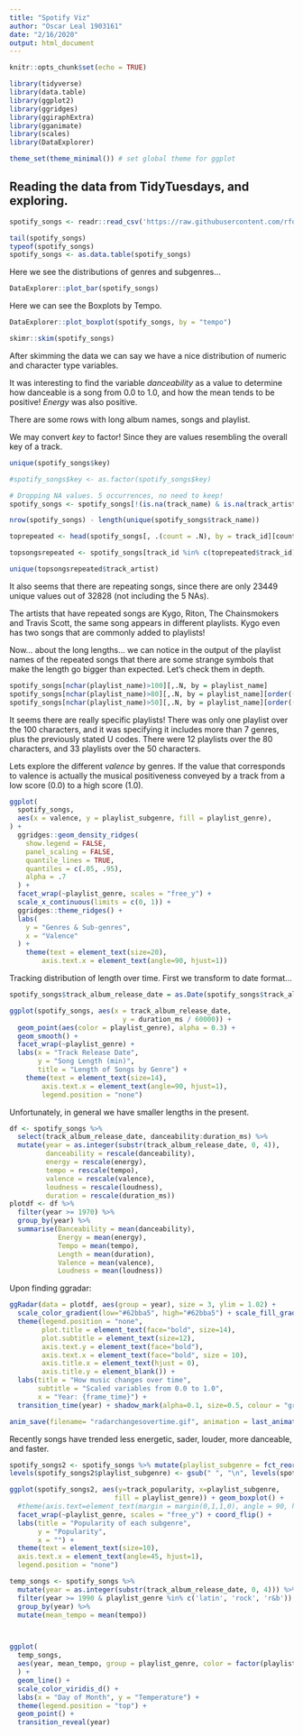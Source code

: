 ```yaml
---
title: "Spotify Viz"
author: "Oscar Leal 1903161"
date: "2/16/2020"
output: html_document
---
```


```r
knitr::opts_chunk$set(echo = TRUE)
```

```r
library(tidyverse)
library(data.table)
library(ggplot2)
library(ggridges)
library(ggiraphExtra)
library(gganimate)
library(scales)
library(DataExplorer)

theme_set(theme_minimal()) # set global theme for ggplot
```

## Reading the data from TidyTuesdays, and exploring.

```r
spotify_songs <- readr::read_csv('https://raw.githubusercontent.com/rfordatascience/tidytuesday/master/data/2020/2020-01-21/spotify_songs.csv')

tail(spotify_songs)
typeof(spotify_songs)
spotify_songs <- as.data.table(spotify_songs)

```

Here we see the distributions of genres and subgenres...

```r
DataExplorer::plot_bar(spotify_songs)
```

Here we can see the Boxplots by Tempo.

```r
DataExplorer::plot_boxplot(spotify_songs, by = "tempo")
```

```r
skimr::skim(spotify_songs)
```

After skimming the data we can say we have a nice distribution of numeric and character type variables. 

It was interesting to find the variable *danceability* as a value to determine how danceable is a song from 0.0 to 1.0, and how the mean tends to be positive!
*Energy* was also positive. 

There are some rows with long album names, songs and playlist. 

We may convert *key* to factor! Since they are values resembling the overall key of a track. 

```r
unique(spotify_songs$key)

#spotify_songs$key <- as.factor(spotify_songs$key)

# Dropping NA values. 5 occurrences, no need to keep!
spotify_songs <- spotify_songs[!(is.na(track_name) & is.na(track_artist) & is.na(track_album_name))]

nrow(spotify_songs) - length(unique(spotify_songs$track_name))

toprepeated <- head(spotify_songs[, .(count = .N), by = track_id][count > 1][order(-count)])

topsongsrepeated <- spotify_songs[track_id %in% c(toprepeated$track_id), c('track_name', 'track_artist', 'track_album_name', 'playlist_name', 'playlist_id')][order(track_artist)]

unique(topsongsrepeated$track_artist)


```

It also seems that there are repeating songs, since there are only 23449 unique values out of 32828 (not including the 5 NAs).

The artists that have repeated songs are Kygo, Riton, The Chainsmokers and Travis Scott, the same song appears in different playlists.
Kygo even has two songs that are commonly added to playlists!

Now... about the long lengths... we can notice in the output of the playlist names of the repeated songs that there are some strange symbols that make the length go bigger than expected. Let's check them in depth.

```r
spotify_songs[nchar(playlist_name)>100][,.N, by = playlist_name]
spotify_songs[nchar(playlist_name)>80][,.N, by = playlist_name][order((-N))]
spotify_songs[nchar(playlist_name)>50][,.N, by = playlist_name][order((-N))]

```

It seems there are really specific playlists! There was only one playlist over the 100 characters, and it was specifying it includes more than 7 genres, plus the previously stated U codes. There were 12 playlists over the 80 characters, and 33 playlists over the 50 characters.

Lets explore the different *valence* by genres. If the value that corresponds to valence is actually the musical positiveness conveyed by a track from a low score (0.0) to a high score (1.0).

```r
ggplot(
  spotify_songs,
  aes(x = valence, y = playlist_subgenre, fill = playlist_genre),
) +
  ggridges::geom_density_ridges(
    show.legend = FALSE,
    panel_scaling = FALSE,
    quantile_lines = TRUE,
    quantiles = c(.05, .95),
    alpha = .7
  ) +
  facet_wrap(~playlist_genre, scales = "free_y") +
  scale_x_continuous(limits = c(0, 1)) +
  ggridges::theme_ridges() +
  labs(
    y = "Genres & Sub-genres",
    x = "Valence"
  ) +
    theme(text = element_text(size=20),
        axis.text.x = element_text(angle=90, hjust=1)) 


```

Tracking distribution of length over time. First we transform to date format...

```r

spotify_songs$track_album_release_date = as.Date(spotify_songs$track_album_release_date)

ggplot(spotify_songs, aes(x = track_album_release_date, 
                            y = duration_ms / 60000)) +
  geom_point(aes(color = playlist_genre), alpha = 0.3) + 
  geom_smooth() +
  facet_wrap(~playlist_genre) +
  labs(x = "Track Release Date",
       y = "Song Length (min)",
       title = "Length of Songs by Genre") +
    theme(text = element_text(size=14),
        axis.text.x = element_text(angle=90, hjust=1),
        legend.position = "none") 


```

Unfortunately, in general we have smaller lengths in the present.

```r
df <- spotify_songs %>%
  select(track_album_release_date, danceability:duration_ms) %>%
  mutate(year = as.integer(substr(track_album_release_date, 0, 4)),
         danceability = rescale(danceability),
         energy = rescale(energy),
         tempo = rescale(tempo),
         valence = rescale(valence),
         loudness = rescale(loudness),
         duration = rescale(duration_ms))
plotdf <- df %>% 
  filter(year >= 1970) %>%
  group_by(year) %>%
  summarise(Danceability = mean(danceability),
            Energy = mean(energy),
            Tempo = mean(tempo),
            Length = mean(duration),
            Valence = mean(valence),
            Loudness = mean(loudness))
```

Upon finding ggradar:

```r
ggRadar(data = plotdf, aes(group = year), size = 3, ylim = 1.02) +
  scale_color_gradient(low="#62bba5", high="#62bba5") + scale_fill_gradient(low="#62bba5", high="#62bba5") +
  theme(legend.position = "none",
        plot.title = element_text(face="bold", size=14),
        plot.subtitle = element_text(size=12),
        axis.text.y = element_text(face="bold"),
        axis.text.x = element_text(face="bold", size = 10),
        axis.title.x = element_text(hjust = 0),
        axis.title.y = element_blank()) +
  labs(title = "How music changes over time",
       subtitle = "Scaled variables from 0.0 to 1.0",
       x = "Year: {frame_time}") +
  transition_time(year) + shadow_mark(alpha=0.1, size=0.5, colour = "grey", fill = "#FFFFFF")

anim_save(filename= "radarchangesovertime.gif", animation = last_animation())
```

Recently songs have trended less energetic, sader, louder, more danceable, and faster.

```r
spotify_songs2 <- spotify_songs %>% mutate(playlist_subgenre = fct_reorder(playlist_subgenre, track_popularity))
levels(spotify_songs2$playlist_subgenre) <- gsub(" ", "\n", levels(spotify_songs2$playlist_subgenre))

ggplot(spotify_songs2, aes(y=track_popularity, x=playlist_subgenre, 
                          fill = playlist_genre)) + geom_boxplot() +
  #theme(axis.text=element_text(margin = margin(0,1,1,0), angle = 90, hjust = 1)) + 
  facet_wrap(~playlist_genre, scales = "free_y") + coord_flip() +
  labs(title = "Popularity of each subgenre",
       y = "Popularity",
       x = "") +
  theme(text = element_text(size=10),
  axis.text.x = element_text(angle=45, hjust=1),
  legend.position = "none") 
```


```r
temp_songs <- spotify_songs %>%
  mutate(year = as.integer(substr(track_album_release_date, 0, 4))) %>%
  filter(year >= 1990 & playlist_genre %in% c('latin', 'rock', 'r&b')) %>%
  group_by(year) %>%
  mutate(mean_tempo = mean(tempo))



ggplot(
  temp_songs,
  aes(year, mean_tempo, group = playlist_genre, color = factor(playlist_genre))
  ) +
  geom_line() +
  scale_color_viridis_d() +
  labs(x = "Day of Month", y = "Temperature") +
  theme(legend.position = "top") + 
  geom_point() +
  transition_reveal(year)
```